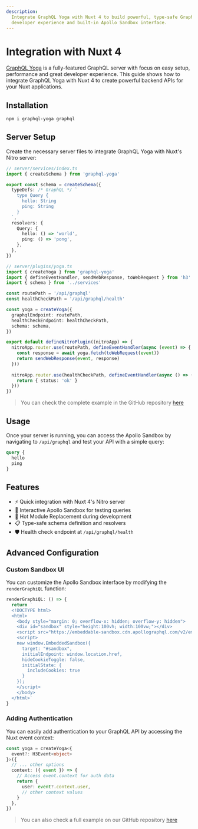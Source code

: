 ```yaml
---
description:
  Integrate GraphQL Yoga with Nuxt 4 to build powerful, type-safe GraphQL APIs with a modern
  developer experience and built-in Apollo Sandbox interface.
---
```


# Integration with Nuxt 4

[GraphQL Yoga](https://the-guild.dev/graphql/yoga-server) is a fully-featured GraphQL server with focus on easy setup, performance and great developer experience. This guide shows how to integrate GraphQL Yoga with Nuxt 4 to create powerful backend APIs for your Nuxt applications.

## Installation

```sh npm2yarn
npm i graphql-yoga graphql
```

## Server Setup

Create the necessary server files to integrate GraphQL Yoga with Nuxt's Nitro server:

```ts
// server/services/index.ts
import { createSchema } from 'graphql-yoga'

export const schema = createSchema({
  typeDefs: /* GraphQL */ `
    type Query {
      hello: String
      ping: String
    }
  `,
  resolvers: {
    Query: {
      hello: () => 'world',
      ping: () => 'pong',
    },
  },
})
```

```ts
// server/plugins/yoga.ts
import { createYoga } from 'graphql-yoga'
import { defineEventHandler, sendWebResponse, toWebRequest } from 'h3'
import { schema } from '../services'

const routePath = '/api/graphql'
const healthCheckPath = '/api/graphql/health'

const yoga = createYoga({
  graphqlEndpoint: routePath,
  healthCheckEndpoint: healthCheckPath,
  schema: schema,
})

export default defineNitroPlugin((nitroApp) => {
  nitroApp.router.use(routePath, defineEventHandler(async (event) => {
    const response = await yoga.fetch(toWebRequest(event))
    return sendWebResponse(event, response)
  }))
  
  nitroApp.router.use(healthCheckPath, defineEventHandler(async () => {
    return { status: 'ok' }
  }))
})
```

> You can check the complete example in the GitHub repository
> [here](https://github.com/productdevbook/nuxt-4-graphql-yoga)

## Usage

Once your server is running, you can access the Apollo Sandbox by navigating to `/api/graphql` and test your API with a simple query:

```graphql
query {
  hello
  ping
}
```

## Features

- ⚡ Quick integration with Nuxt 4's Nitro server
- 🧪 Interactive Apollo Sandbox for testing queries
- 🔄 Hot Module Replacement during development
- 📋 Type-safe schema definition and resolvers
- 🛡️ Health check endpoint at `/api/graphql/health`

## Advanced Configuration

### Custom Sandbox UI

You can customize the Apollo Sandbox interface by modifying the `renderGraphiQL` function:

```ts
renderGraphiQL: () => {
  return `
  <!DOCTYPE html>
  <html>
    <body style="margin: 0; overflow-x: hidden; overflow-y: hidden">
    <div id="sandbox" style="height:100vh; width:100vw;"></div>
    <script src="https://embeddable-sandbox.cdn.apollographql.com/v2/embeddable-sandbox.umd.production.min.js"></script>
    <script>
    new window.EmbeddedSandbox({
      target: "#sandbox",
      initialEndpoint: window.location.href,
      hideCookieToggle: false,
      initialState: {
        includeCookies: true
      }
    });
    </script>
    </body>
  </html>`
}
```

### Adding Authentication

You can easily add authentication to your GraphQL API by accessing the Nuxt event context:

```ts
const yoga = createYoga<{
  event?: H3Event<object>
}>({
  // ... other options
  context: ({ event }) => {
    // Access event.context for auth data
    return {
      user: event?.context.user,
      // other context values
    }
  },
})
```

> You can also check a full example on our GitHub repository
> [here](https://github.com/productdevbook/nuxt-4-graphql-yoga)
